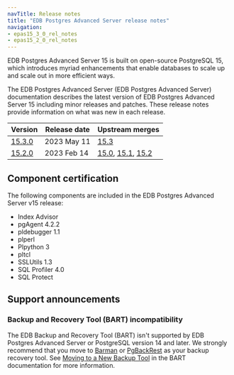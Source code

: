 ```yaml
---
navTitle: Release notes
title: "EDB Postgres Advanced Server release notes"
navigation:
- epas15_3_0_rel_notes
- epas15_2_0_rel_notes
---
```


EDB Postgres Advanced Server 15 is built on open-source PostgreSQL 15, which introduces myriad enhancements that enable databases to scale up and scale out in more efficient ways. 

The EDB Postgres Advanced Server (EDB Postgres Advanced Server) documentation describes the latest version of EDB Postgres Advanced Server 15 including minor releases and patches. These release notes provide information on what was new in each release. 

| Version                               | Release date | Upstream merges                                                                                                                                                       | 
| ------------------------------------- | ------------ | --------------------------------------------------------------------------------------------------------------------------------------------------------------------- | 
| [15.3.0](epas15_3_0_rel_notes)        | 2023 May 11  | [15.3](https://www.postgresql.org/docs/release/15.3/)   |
| [15.2.0](epas15_2_0_rel_notes)        | 2023 Feb 14  | [15.0](https://www.postgresql.org/docs/release/15.0/), [15.1](https://www.postgresql.org/docs/release/15.1/), [15.2](https://www.postgresql.org/docs/release/15.2/)   |


## Component certification

The following components are included in the EDB Postgres Advanced Server v15 release:

-   Index Advisor
-   pgAgent 4.2.2
-   pldebugger 1.1
-   plperl
-   Plpython 3
-   pltcl
-   SSLUtils 1.3
-   SQL Profiler 4.0
-   SQL Protect

## Support announcements

### Backup and Recovery Tool (BART) incompatibility

The EDB Backup and Recovery Tool (BART) isn't supported by EDB Postgres Advanced Server or PostgreSQL version 14 and later. We strongly recommend that you move to [Barman](/supported-open-source/barman/) or [PgBackRest](/supported-open-source/pgbackrest/) as your backup recovery tool. See [Moving to a New Backup Tool](/bart/latest/bart_migration/) in the BART documentation for more information.
